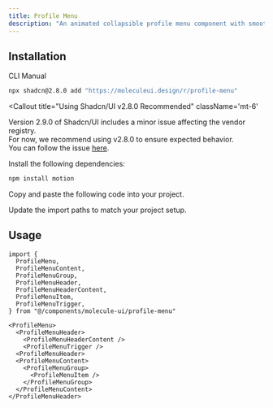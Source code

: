 ```yaml
---
title: Profile Menu
description: "An animated collapsible profile menu component with smooth transitions and customizable content sections."
---
```


<ComponentPreview name="profile-menu-demo" />

## Installation

<Tabs defaultValue='cli'>

<TabsList>
  <TabsTrigger value="cli">CLI</TabsTrigger>
  <TabsTrigger value="manual">Manual</TabsTrigger>
</TabsList>

<TabsContent value="cli">

```bash
npx shadcn@2.8.0 add "https://moleculeui.design/r/profile-menu"
```

<Callout
  title="Using Shadcn/UI v2.8.0 Recommended"
  className='mt-6'
>
  Version 2.9.0 of Shadcn/UI includes a minor issue affecting the vendor registry.  
  For now, we recommend using v2.8.0 to ensure expected behavior.  
  You can follow the issue [here](https://github.com/shadcn-ui/ui/issues/7849).
</Callout>

</TabsContent>


<TabsContent value='manual'>

<Steps>

<Step>Install the following dependencies:</Step>

```bash
npm install motion
```

<Step>Copy and paste the following code into your project.</Step>

<ComponentSource
  title="components/molecule-ui/profile-menu.tsx"
  name="profile-menu"
/>

<Step>Update the import paths to match your project setup.</Step>

</Steps>

</TabsContent>

</Tabs>

<div className='mb-6'>

## Usage

```tsx
import {
  ProfileMenu,
  ProfileMenuContent,
  ProfileMenuGroup,
  ProfileMenuHeader,
  ProfileMenuHeaderContent,
  ProfileMenuItem,
  ProfileMenuTrigger,
} from "@/components/molecule-ui/profile-menu"
```

```tsx
<ProfileMenu>
  <ProfileMenuHeader>
    <ProfileMenuHeaderContent />
    <ProfileMenuTrigger />
  <ProfileMenuHeader>
  <ProfileMenuContent>
    <ProfileMenuGroup>
      <ProfileMenuItem />
    </ProfileMenuGroup>
  </ProfileMenuContent>
</ProfileMenuHeader>
```

</div>
